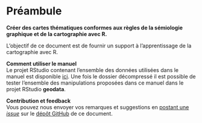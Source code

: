 
# Préambule {.unnumbered}

**Créer des cartes thématiques conformes aux règles de la sémiologie graphique et de la cartographie avec R.** 

L'objectif de ce document est de fournir un support à l'apprentissage de la cartographie avec R. 


**Comment utiliser le manuel**  
Le projet RStudio contenant l'ensemble des données utilisées dans le manuel est disponible [ici](https://github.com/rCarto/geodata/archive/refs/heads/main.zip). 
Une fois le dossier décompressé il est possible de tester l'ensemble des manipulations proposées dans ce manuel dans le projet RStudio **geodata**. 


**Contribution et feedback**  
Vous pouvez nous envoyer vos remarques et suggestions en [postant une *issue*](https://github.com/rCarto/ined2022/issues) sur le [dépôt GitHub](https://github.com/rCarto/ined2022) de ce document. 

